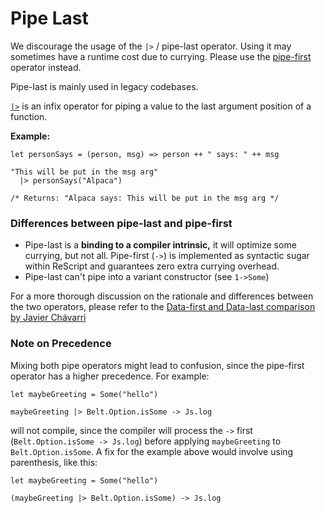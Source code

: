 # Pipe Last

<Warn>

We discourage the usage of the `|>` / pipe-last operator. Using it may sometimes have a runtime cost due to currying. Please use the [pipe-first](./pipe-first) operator instead.

Pipe-last is mainly used in legacy codebases.

</Warn>

[`|>`](https://reasonml.github.io/api/Pervasives.html#VAL(|%3E)) is an infix operator for piping a value to the last argument position of a function.

**Example:**

```res
let personSays = (person, msg) => person ++ " says: " ++ msg

"This will be put in the msg arg"
  |> personSays("Alpaca")

/* Returns: "Alpaca says: This will be put in the msg arg */
```

### Differences between pipe-last and pipe-first

- Pipe-last is a **binding to a compiler intrinsic,** it will optimize some currying, but not all. Pipe-first (`->`) is implemented as syntactic sugar within ReScript and guarantees zero extra currying overhead.
- Pipe-last can't pipe into a variant constructor (see `1->Some`)

For a more thorough discussion on the rationale and differences between the two operators,
please refer to the [Data-first and Data-last comparison by Javier Chávarri](https://www.javierchavarri.com/data-first-and-data-last-a-comparison/)

### Note on Precedence

Mixing both pipe operators might lead to confusion, since the pipe-first operator has a higher precedence. For example:

```res
let maybeGreeting = Some("hello")

maybeGreeting |> Belt.Option.isSome -> Js.log
```

will not compile, since the compiler will process the `->` first (`Belt.Option.isSome -> Js.log`) before applying `maybeGreeting` to `Belt.Option.isSome`. A fix for the example above would involve using parenthesis, like this:

```res
let maybeGreeting = Some("hello")

(maybeGreeting |> Belt.Option.isSome) -> Js.log
```
